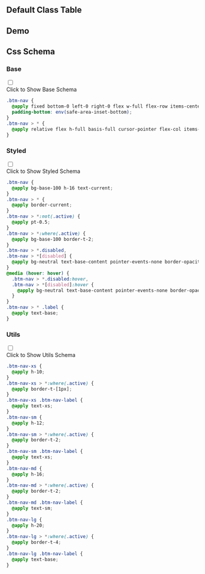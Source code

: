 

## Default Class Table
  
<CssTable name="bottom-navigation" />
  
## Demo
  
<Demo></Demo>
  
## Css Schema


### Base

<div className="collapse">
<input type="checkbox" /> 
<div class="collapse-title px-0">
<span class="btn">Click to Show Base Schema</span>
</div>
<div class="collapse-content"> 

```css
.btm-nav {
  @apply fixed bottom-0 left-0 right-0 flex w-full flex-row items-center justify-around;
  padding-bottom: env(safe-area-inset-bottom);
}
.btm-nav > * {
  @apply relative flex h-full basis-full cursor-pointer flex-col items-center justify-center gap-1;
}

```

</div>
</div>



### Styled

<div className="collapse">
<input type="checkbox" /> 
<div class="collapse-title px-0">
<span class="btn">Click to Show Styled Schema</span>
</div>
<div class="collapse-content"> 

```css
.btm-nav {
  @apply bg-base-100 h-16 text-current;
}
.btm-nav > * {
  @apply border-current;
}
.btm-nav > *:not(.active) {
  @apply pt-0.5;
}
.btm-nav > *:where(.active) {
  @apply bg-base-100 border-t-2;
}
.btm-nav > *.disabled,
.btm-nav > *[disabled] {
  @apply bg-neutral text-base-content pointer-events-none border-opacity-0 bg-opacity-10 text-opacity-20;
}
@media (hover: hover) {
  .btm-nav > *.disabled:hover,
  .btm-nav > *[disabled]:hover {
    @apply bg-neutral text-base-content pointer-events-none border-opacity-0 bg-opacity-10 text-opacity-20;
  }
}
.btm-nav > * .label {
  @apply text-base;
}

```

</div>
</div>



### Utils

<div className="collapse">
<input type="checkbox" /> 
<div class="collapse-title px-0">
<span class="btn">Click to Show Utils Schema</span>
</div>
<div class="collapse-content"> 

```css
.btm-nav-xs {
  @apply h-10;
}
.btm-nav-xs > *:where(.active) {
  @apply border-t-[1px];
}
.btm-nav-xs .btm-nav-label {
  @apply text-xs;
}
.btm-nav-sm {
  @apply h-12;
}
.btm-nav-sm > *:where(.active) {
  @apply border-t-2;
}
.btm-nav-sm .btm-nav-label {
  @apply text-xs;
}
.btm-nav-md {
  @apply h-16;
}
.btm-nav-md > *:where(.active) {
  @apply border-t-2;
}
.btm-nav-md .btm-nav-label {
  @apply text-sm;
}
.btm-nav-lg {
  @apply h-20;
}
.btm-nav-lg > *:where(.active) {
  @apply border-t-4;
}
.btm-nav-lg .btm-nav-label {
  @apply text-base;
}

```

</div>
</div>



